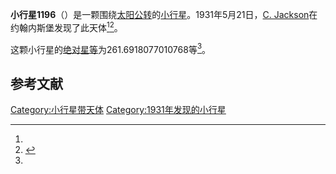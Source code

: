 {{Infobox planet
| bgcolour = #FFFFC0
| name = 1196 Sheba
| symbol = 
| image = 
| caption = 
| discovery = yes
| discovery_ref = 
| discoverer = [[C._Jackson|C. Jackson]]
| discovery_site = [[约翰内斯堡|约翰内斯堡]] 
| discovered = 1931年5月21日
| designations = yes
| mp_name = 
| named_after = 
| alt_names = 1931 KE/ A912 BB
| mp_category = [[主带小行星|主带小行星]]
| orbit_ref = <ref name="a">[http://ssd.jpl.nasa.gov/sbdb.cgi?sstr=1196 1196 Sheba] {{Wayback|url=http://ssd.jpl.nasa.gov/sbdb.cgi?sstr=1196 |date=20210717070618 }}，小行星數據庫瀏覽器（JPL Small-Body Database Browser）－[[美国国家航空航天局|美国国家航空航天局]]喷气推进实验室</ref>
| epoch = 2456400.5 (2013年4月18日更新)
| aphelion = {{convert|3.130876822661651|AU|km|3|abbr=on|lk=out}}
| perihelion = {{convert|2.175551385967159|AU|km|3|abbr=on}}
| semimajor = {{convert|2.653214104314405|AU|km|3|abbr=on}}
| eccentricity = 0.180031727
| period = 1578.544658 [[日|日]]<br />4.32[[儒略年|儒略年]]
| avg_speed = 
| inclination = 17.66866245609184
| asc_node = 100.96495393788
| mean_anomaly = 
| arg_peri = 261.6918077010768
| satellites = 
| physical_characteristics = yes
| dimensions = 
| mass = 
| density = 
| surface_grav = 
| escape_velocity = 
| sidereal_day = 
| axial_tilt = 
| pole_ecliptic_lat = 
| pole_ecliptic_lon = 
| albedo = 
| temperatures= 
| temp_name1 = 
| mean_temp_1 = 
| max_temp_1 = 
| temp_name2 = 
| max_temp_2 = 
| spectral_type = 
| abs_magnitude = 261.6918077010768
}}

'''小行星1196'''（{{lang-en|1196 Sheba}}）是一颗围绕[[太阳|太阳]][[公转|公转]]的[[小行星|小行星]]。1931年5月21日，[[C._Jackson|C. Jackson]]在约翰内斯堡发现了此天体<ref name="a" /><ref>{{cite news|title=小行星列表|url=http://cfa-www.harvard.edu/iau/lists/NumberedMPs.txt|accessdate=2013-07-08|newspaper=哈佛大学|archive-date=2008-05-17|archive-url=https://web.archive.org/web/20080517010638/http://cfa-www.harvard.edu/iau/lists/NumberedMPs.txt|dead-url=no}}</ref>。

这颗小行星的[[绝对星等|绝对星等]]为261.6918077010768等<ref name="a" />。

==参考文献==
{{reflist}}
{{Minor Planet Number|[[小行星1195|小行星1195]]|[[小行星1197|小行星1197]]}}

{{小天体}}

[[Category:小行星带天体|Category:小行星带天体]]
[[Category:1931年发现的小行星|Category:1931年发现的小行星]]

{{asteroid-stub}}
